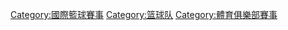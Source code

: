 [[Category:國際籃球賽事|Category:國際籃球賽事]]
[[Category:篮球队|Category:篮球队]]
[[Category:體育俱樂部賽事|Category:體育俱樂部賽事]]